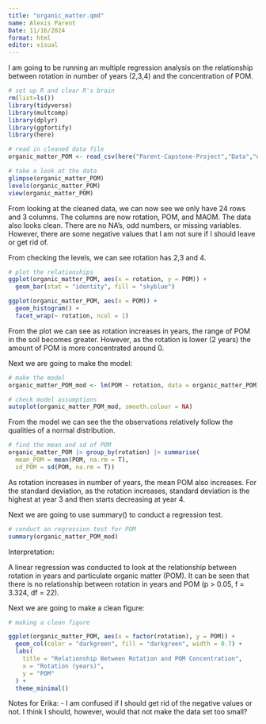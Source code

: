 ```yaml
---
title: "organic_matter.qmd"
name: Alexis Parent 
Date: 11/16/2024
format: html
editor: visual
---
```


I am going to be running an multiple regression analysis on the relationship between rotation in number of years (2,3,4) and the concentration of POM. 

```r
# set up R and clear R's brain
rm(list=ls())
library(tidyverse)
library(multcomp)
library(dplyr)
library(ggfortify)
library(here)
```

```r
# read in cleaned data file 
organic_matter_POM <- read_csv(here("Parent-Capstone-Project","Data","organic_matter_clean.csv"))
```

```r
# take a look at the data 
glimpse(organic_matter_POM)
levels(organic_matter_POM)
view(organic_matter_POM)
```

From looking at the cleaned data, we can now see we only have 24 rows and 3 columns. The columns are now rotation, POM, and MAOM. The data also looks clean. There are no NA's, odd numbers, or missing variables. However, there are some negative values that I am not sure if I should leave or get rid of. 

From checking the levels, we can see rotation has 2,3 and 4. 

```r
# plot the relationships 
ggplot(organic_matter_POM, aes(x = rotation, y = POM)) +
  geom_bar(stat = "identity", fill = "skyblue") 

ggplot(organic_matter_POM, aes(x = POM)) + 
  geom_histogram() + 
  facet_wrap(~ rotation, ncol = 1)
```

From the plot we can see as rotation increases in years, the range of POM in the soil becomes greater. However, as the rotation is lower (2 years) the amount of POM is more concentrated around 0.

Next we are going to make the model: 

```r
# make the model
organic_matter_POM_mod <- lm(POM ~ rotation, data = organic_matter_POM)
```

```r
# check model assumptions
autoplot(organic_matter_POM_mod, smooth.colour = NA)
```

From the model we can see the the observations relatively follow the qualities of a normal distribution.

```r
# find the mean and sd of POM 
organic_matter_POM |> group_by(rotation) |> summarise(
  mean_POM = mean(POM, na.rm = T),
  sd_POM = sd(POM, na.rm = T))
```

As rotation increases in number of years, the mean POM also increases. For the standard deviation, as the rotation increases, standard deviation is the highest at year 3 and then starts decreasing at year 4. 

Next we are going to use summary() to conduct a regression test. 

```r
# conduct an regression test for POM
summary(organic_matter_POM_mod)
```

Interpretation: 

A linear regression was conducted to look at the relationship between rotation in years and particulate organic matter (POM). It can be seen that there is no relationship between rotation in years and POM (p > 0.05, f = 3.324, df = 22). 

Next we are going to make a clean figure: 
```r
# making a clean figure 

ggplot(organic_matter_POM, aes(x = factor(rotation), y = POM)) + 
  geom_col(color = "darkgreen", fill = "darkgreen", width = 0.7) +
  labs(
    title = "Relationship Between Rotation and POM Concentration",
    x = "Rotation (years)",
    y = "POM"
  ) +
  theme_minimal()
```

Notes for Erika: 
- I am confused if I should get rid of the negative values or not. I think I should, however, would that not make the data set too small? 